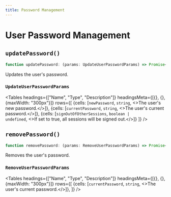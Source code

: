 ```yaml
---
title: Password Management
---
```




# User Password Management

## `updatePassword()`

```typescript
function updatePassword: (params: UpdateUserPasswordParams) => Promise<User>;
```

Updates the user's password.

### `UpdateUserPasswordParams`


<Tables
  headings={["Name", "Type", "Description"]}
  headingsMeta={[{}, {}, {maxWidth: "300px"}]}
  rows={[
{cells: [<code>newPassword</code>, <code>string</code>, <>The user's new password.</>]},
{cells: [<code>currentPassword</code>, <code>string</code>, <>The user's current password.</>]},
{cells: [<code>signOutOfOtherSessions</code>, <code>boolean | undefined</code>, <>If set to true, all sessions will be signed out.</>]}
 ]}
  />

## `removePassword()`

```typescript
function removePassword: (params: RemoveUserPasswordParams) => Promise<User>;
```

Removes the user's password.

### `RemoveUserPasswordParams`


<Tables
  headings={["Name", "Type", "Description"]}
  headingsMeta={[{}, {}, {maxWidth: "300px"}]}
  rows={[
{cells: [<code>currentPassword</code>, <code>string</code>, <>The user's current password.</>]},
 ]}
  />

